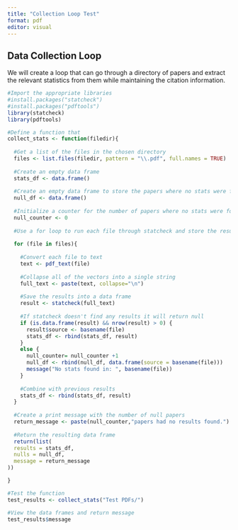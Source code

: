 ```yaml
---
title: "Collection Loop Test"
format: pdf
editor: visual
---
```


## Data Collection Loop

We will create a loop that can go through a directory of papers and extract the relevant statistics from them while maintaining the citation information.

```r

#Import the appropriate libraries
#install.packages("statcheck")
#install.packages("pdftools")
library(statcheck)
library(pdftools)

#Define a function that 
collect_stats <- function(filedir){
  
  #Get a list of the files in the chosen directory
  files <- list.files(filedir, pattern = "\\.pdf", full.names = TRUE)
  
  #Create an empty data frame 
  stats_df <- data.frame()
  
  #Create an empty data frame to store the papers where no stats were found
  null_df <- data.frame()
  
  #Initialize a counter for the number of papers where no stats were found
  null_counter <- 0
  
  #Use a for loop to run each file through statcheck and store the results
  
  for (file in files){
    
    #Convert each file to text
    text <- pdf_text(file)
    
    #Collapse all of the vectors into a single string
    full_text <- paste(text, collapse="\n")
    
    #Save the results into a data frame
    result <- statcheck(full_text)
    
    #If statcheck doesn't find any results it will return null
    if (is.data.frame(result) && nrow(result) > 0) {
      result$source <- basename(file)
      stats_df <- rbind(stats_df, result)
    } 
    else {
      null_counter= null_counter +1
      null_df <- rbind(null_df, data.frame(source = basename(file)))
      message("No stats found in: ", basename(file))
    }
    
    #Combine with previous results
    stats_df <- rbind(stats_df, result)
  }
  
  #Create a print message with the number of null papers
  return_message <- paste(null_counter,"papers had no results found.")
  
  #Return the resulting data frame
  return(list(
  results = stats_df,
  nulls = null_df,
  message = return_message
))

}

#Test the function
test_results <- collect_stats("Test PDFs/")

#View the data frames and return message
test_results$message
```
